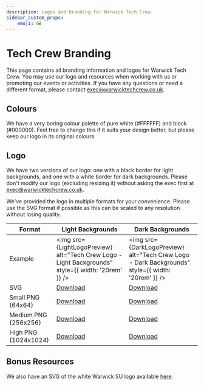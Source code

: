 ```yaml
---
description: Logos and branding for Warwick Tech Crew.
sidebar_custom_props:
    emoji: 🖼️
---
```


# Tech Crew Branding

This page contains all branding information and logos for Warwick Tech Crew. You may use our logo and resources when
working with us or promoting our events or activities. If you have any questions or need a different format, please
contact exec@warwicktechcrew.co.uk.

## Colours
We have a very boring colour palette of pure white (#FFFFFF) and black (#000000). Feel free to change this if it suits
your design better, but please keep our logo in its original colours.

## Logo

We have two versions of our logo: one with a black border for light backgrounds, and one with a white border for
dark backgrounds. Please don't modify our logo (excluding resizing it) without asking the exec first at
exec@warwicktechcrew.co.uk.

We've provided the logo in multiple formats for your convenience. Please use the SVG format if possible as this can
be scaled to any resolution without losing quality.

| Format               | Light Backgrounds                                                                                  | Dark Backgrounds                                                                                 |
|----------------------|----------------------------------------------------------------------------------------------------|--------------------------------------------------------------------------------------------------|
| Example              | <img src={LightLogoPreview} alt="Tech Crew Logo - Light Backgrounds" style={{ width: '20rem' }} /> | <img src={DarkLogoPreview} alt="Tech Crew Logo - Dark Backgrounds" style={{ width: '20rem' }} /> |
| SVG                  | <a href="/logo-light.svg" target="_blank" download>Download</a>                                    | <a href="/logo-dark.svg" target="_blank" download>Download</a>                                   |
| Small PNG (64x64)    | <a href="/logo-light-small.png" target="_blank" download>Download</a>                              | <a href="/logo-dark-small.png" target="_blank" download>Download</a>                             |
| Medium PNG (256x256) | <a href="/logo-dark-medium.png" target="_blank" download>Download</a>                              | <a href="/logo-dark-medium.png" target="_blank" download>Download</a>                            |
| High PNG (1024x1024) | <a href="/logo-dark-high.png" target="_blank" download>Download</a>                                | <a href="/logo-dark-high.png" target="_blank" download>Download</a>                              |

## Bonus Resources

We also have an SVG of the white Warwick SU logo available
<a href="/icons/warwick-su.svg" target="_blank" download>here</a>.